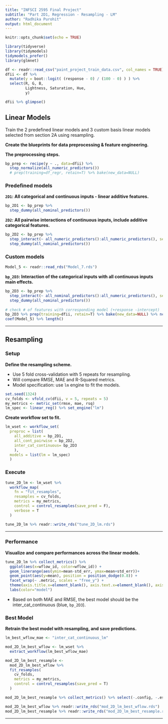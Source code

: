 ```yaml
---
title: "INFSCI 2595 Final Project"
subtitle: "Part 2D1, Regression - Resampling - LM"
author: "Radhika Purohit"
output: html_document
---
```


```r
knitr::opts_chunk$set(echo = TRUE)
```

```r
library(tidyverse)
library(tidymodels)
tidymodels_prefer()
library(glmnet)
```


```r
df <- readr::read_csv("paint_project_train_data.csv", col_names = TRUE)
dfii <- df %>% 
  mutate(y = boot::logit( (response - 0) / (100 - 0) ) ) %>% 
  select(R, G, B, 
         Lightness, Saturation, Hue,
         y)

dfii %>% glimpse()
```


## Linear Models

Train the 2 predefined linear models and 3 custom basis linear models selected from section 2A using resampling.  

**Create the blueprints for data preprocessing & feature engineering.**  

**The preprocessing steps.**  

```r
bp_prep <- recipe(y ~ ., data=dfii) %>%
  step_normalize(all_numeric_predictors())
  # prep(training=df_regr, retain=T) %>% bake(new_data=NULL)
```

### Predefined models

**`2D1`: All categorical and continuous inputs - linear additive features.**  

```r
bp_2D1 <- bp_prep %>%
  step_dummy(all_nominal_predictors())
```

**`2D2`: All pairwise interactions of continuous inputs, include additive categorical features.**  

```r
bp_2D2 <- bp_prep %>%
  step_interact(~ all_numeric_predictors():all_numeric_predictors(), sep = ":") %>%
  step_dummy(all_nominal_predictors())
```

### Custom models

```r
Model_5 <- readr::read_rds("Model_7.rds")
```


**`bp_2D3`: Interaction of the categorical inputs with all continuous inputs main effects.**  

```r
bp_2D3 <- bp_prep %>%
  step_interact(~ all_nominal_predictors():all_numeric_predictors(), sep = ":") %>% 
  step_dummy(all_nominal_predictors())
  
# check # of features with corresponding model (+response -intercept)
bp_2D3 %>% prep(training=dfii, retain=T) %>% bake(new_data=NULL) %>% ncol()
coef(Model_5) %>% length()
```

----

## Resampling

### Setup

**Define the resampling scheme.**  

- Use 5 fold cross-validation with 5 repeats for resampling.
- Will compare RMSE, MAE and R-Squared metrics.
- Model specification: use `lm` engine to fit the models.

```r
set.seed(1324)
cv_folds <- vfold_cv(dfii, v = 5, repeats = 5)
my_metrics <- metric_set(rmse, mae, rsq)
lm_spec <- linear_reg() %>% set_engine("lm")
```


**Create workflow set to fit.**  

```r
lm_wset <- workflow_set(
  preproc = list(
    all_additive = bp_2D1,
    all_cont_pairwise = bp_2D2,
    inter_cat_continuous= bp_2D3
    ),
  models = list(lm = lm_spec)
  )
```

### Execute


```r
tune_2D_lm <- lm_wset %>%
  workflow_map(
    fn = "fit_resamples",
    resamples = cv_folds,
    metrics = my_metrics,
    control = control_resamples(save_pred = F),
    verbose = T
  )
```

```r
tune_2D_lm %>% readr::write_rds("tune_2D_lm.rds")
```

----


### Performance

**Visualize and compare performances across the linear models.**  

```r
tune_2D_lm %>% collect_metrics() %>%
  ggplot(aes(x=wflow_id, color=wflow_id)) +
  geom_linerange(aes(ymin=mean-std_err, ymax=mean+std_err))+
  geom_point(aes(y=mean), position = position_dodge(0.8)) +
  facet_wrap(~ .metric, scales = "free_y") +
  theme(axis.title.x=element_blank(), axis.text.x=element_blank(), axis.ticks.x=element_blank()) +
  labs(color="model")
```

- Based on both MAE and RMSE, the best model should be the inter_cat_continuous (blue, `bp_2D3`).  

### Best Model

**Retrain the best model with resampling, and save predictions.**  

```r
lm_best_wflow_mae <- "inter_cat_continuous_lm"

mod_2D_lm_best_wflow <- lm_wset %>%
  extract_workflow(lm_best_wflow_mae)

mod_2D_lm_best_resample <-
  mod_2D_lm_best_wflow %>%
  fit_resamples(
    cv_folds,
    metrics = my_metrics,
    control = control_resamples(save_pred = T)
  )

mod_2D_lm_best_resample %>% collect_metrics() %>% select(-.config, -.estimator)
```

```r
mod_2D_lm_best_wflow %>% readr::write_rds("mod_2D_lm_best_wflow.rds")
mod_2D_lm_best_resample %>% readr::write_rds("mod_2D_lm_best_resample.rds")
```

----

